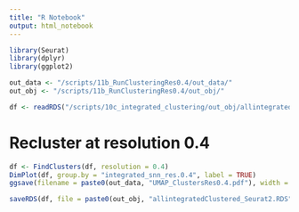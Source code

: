 ```yaml
---
title: "R Notebook"
output: html_notebook
---
```



```r
library(Seurat)
library(dplyr)
library(ggplot2)
```

```r
out_data <- "/scripts/11b_RunClusteringRes0.4/out_data/"
out_obj <- "/scripts/11b_RunClusteringRes0.4/out_obj/"

df <- readRDS("/scripts/10c_integrated_clustering/out_obj/allintegratedClustered_Seurat.RDS")
```

# Recluster at resolution 0.4

```r
df <- FindClusters(df, resolution = 0.4)
DimPlot(df, group.by = "integrated_snn_res.0.4", label = TRUE)
ggsave(filename = paste0(out_data, "UMAP_ClustersRes0.4.pdf"), width = 6, height = 5)
```

```r
saveRDS(df, file = paste0(out_obj, "allintegratedClustered_Seurat2.RDS"))
```

